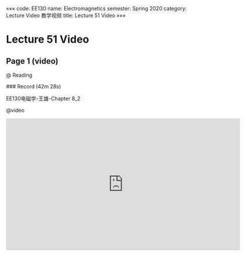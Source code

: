 «««
code: EE130
name: Electromagnetics
semester: Spring 2020
category: Lecture Video 教学视频
title: Lecture 51 Video
»»»

# Lecture 51 Video

## Page 1 (video)

@ Reading

<div class="markdown-body">
### Record (42m 28s)

EE130电磁学-王雄-Chapter 8_2
</div>

@video

<iframe src="https://sbbrisk.com/e/q5k5mv21ium2.html" frameborder=0 marginwidth=0 marginheight=0 scrolling=no width=640 height=360 allowfullscreen></iframe>
